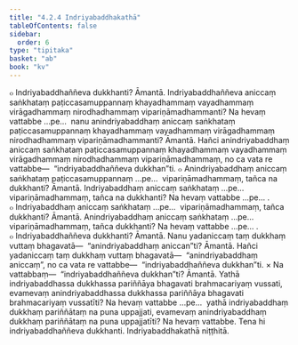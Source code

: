 ```yaml
---
title: "4.2.4 Indriyabaddhakathā"
tableOfContents: false
sidebar:
  order: 6
type: "tipitaka"
basket: "ab"
book: "kv"
---
```



<DynamicBreadcrumb />

<Division number="786" book="kv" bookNo="32" page="397">

<Paragraph number="2454" book="kv">
๐ Indriyabaddhaññeva dukkhanti? Āmantā. Indriyabaddhaññeva aniccaṃ saṅkhataṃ paṭiccasamuppannaṃ khayadhammaṃ vayadhammaṃ virāgadhammaṃ nirodhadhammaṃ vipariṇāmadhammanti? Na hevaṃ vattabbe …pe…  nanu anindriyabaddhaṃ aniccaṃ saṅkhataṃ paṭiccasamuppannaṃ khayadhammaṃ vayadhammaṃ virāgadhammaṃ nirodhadhammaṃ vipariṇāmadhammanti? Āmantā. Hañci anindriyabaddhaṃ aniccaṃ saṅkhataṃ paṭiccasamuppannaṃ khayadhammaṃ vayadhammaṃ virāgadhammaṃ nirodhadhammaṃ vipariṇāmadhammaṃ, no ca vata re vattabbe—  “indriyabaddhaññeva dukkhan”ti.
</Paragraph>

<Paragraph number="2455" book="kv">
๐ Anindriyabaddhaṃ aniccaṃ saṅkhataṃ paṭiccasamuppannaṃ …pe…  vipariṇāmadhammaṃ, tañca na dukkhanti? Āmantā. Indriyabaddhaṃ aniccaṃ saṅkhataṃ …pe…  vipariṇāmadhammaṃ, tañca na dukkhanti? Na hevaṃ vattabbe …pe… .
</Paragraph>

<Paragraph number="2456" book="kv">
๐ Indriyabaddhaṃ aniccaṃ saṅkhataṃ …pe…  vipariṇāmadhammaṃ, tañca dukkhanti? Āmantā. Anindriyabaddhaṃ aniccaṃ saṅkhataṃ …pe…  vipariṇāmadhammaṃ, tañca dukkhanti? Na hevaṃ vattabbe …pe… .
</Paragraph>

</Division>
<Division number="787" book="kv" bookNo="32" page="397">

<Paragraph number="2457" book="kv">
๐ Indriyabaddhaññeva dukkhanti? Āmantā. Nanu yadaniccaṃ taṃ dukkhaṃ vuttaṃ bhagavatā—  “anindriyabaddhaṃ aniccan”ti? Āmantā. Hañci yadaniccaṃ taṃ dukkhaṃ vuttaṃ bhagavatā—  “anindriyabaddhaṃ aniccaṃ”, no ca vata re vattabbe—  “indriyabaddhaññeva dukkhan”ti.
</Paragraph>

</Division>
<Division number="788" book="kv" bookNo="32" page="397">

<Paragraph number="2458" book="kv">
× Na vattabbaṃ—  “indriyabaddhaññeva dukkhan”ti? Āmantā. Yathā indriyabaddhassa dukkhassa pariññāya bhagavati brahmacariyaṃ vussati, evamevaṃ anindriyabaddhassa dukkhassa pariññāya bhagavati brahmacariyaṃ vussatīti? Na hevaṃ vattabbe …pe…  yathā indriyabaddhaṃ dukkhaṃ pariññātaṃ na puna uppajjati, evamevaṃ anindriyabaddhaṃ dukkhaṃ pariññātaṃ na puna uppajjatīti? Na hevaṃ vattabbe. Tena hi indriyabaddhaññeva dukkhanti.

</Paragraph>
</Division>

<Paragraph number="2459" type="center" book="kv">
Indriyabaddhakathā niṭṭhitā.
</Paragraph>